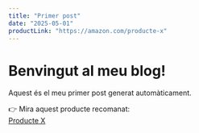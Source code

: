 ```yaml
---
title: "Primer post"
date: "2025-05-01"
productLink: "https://amazon.com/producte-x"
---
```


# Benvingut al meu blog!

Aquest és el meu primer post generat automàticament.

👉 Mira aquest producte recomanat:  
[Producte X](https://amazon.com/producte-x)
